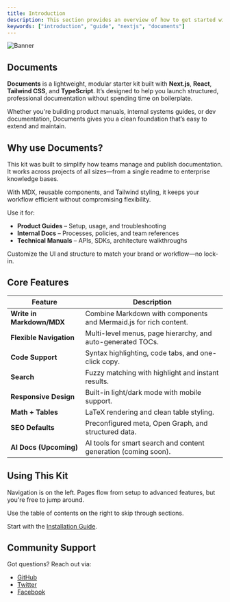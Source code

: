 ---
title: Introduction
description: This section provides an overview of how to get started with the Documents, Next.js Document Starter Kit.
keywords: ["introduction", "guide", "nextjs", "documents"]
---

![Banner](/images/banner.png "Documents")

## Documents

**Documents** is a lightweight, modular starter kit built with **Next.js**, **React**, **Tailwind CSS**, and **TypeScript**. It’s designed to help you 
launch structured, professional documentation without spending time on boilerplate.

Whether you're building product manuals, internal systems guides, or dev documentation, Documents gives you a clean foundation that’s easy to 
extend and maintain.

<CardGrid>
  <Card
    subtitle="Instructions"
    title="Installation"
    description="Follow the quick start guide to install Documents and get up and running."
    href="/docs/basic-setup/installation"
  />
  <Card
    subtitle="Setup"
    title="Site Settings"
    description="Configure your project layout, metadata, and SEO preferences."
    href="/docs/basic-setup/setup"
  />
  <Card
    subtitle="Support"
    title="Rubix Studios"
    description="Backed by Australia's leading branding, marketing, and development studio."
    href="https://rubixstudios.com.au"
    external={true}
  />
</CardGrid>

## Why use Documents?

This kit was built to simplify how teams manage and publish documentation. It works across projects of all sizes—from a single 
readme to enterprise knowledge bases.

With MDX, reusable components, and Tailwind styling, it keeps your workflow efficient without compromising flexibility.

Use it for:

- **Product Guides** – Setup, usage, and troubleshooting
- **Internal Docs** – Processes, policies, and team references
- **Technical Manuals** – APIs, SDKs, architecture walkthroughs

Customize the UI and structure to match your brand or workflow—no lock-in.

## Core Features

| Feature                              | Description                                                                 |
| ------------------------------------ | --------------------------------------------------------------------------- |
| **Write in Markdown/MDX**            | Combine Markdown with components and Mermaid.js for rich content.           |
| **Flexible Navigation**              | Multi-level menus, page hierarchy, and auto-generated TOCs.                 |
| **Code Support**                     | Syntax highlighting, code tabs, and one-click copy.                         |
| **Search**                           | Fuzzy matching with highlight and instant results.                          |
| **Responsive Design**                | Built-in light/dark mode with mobile support.                               |
| **Math + Tables**                    | LaTeX rendering and clean table styling.                                    |
| **SEO Defaults**                     | Preconfigured meta, Open Graph, and structured data.                        |
| **AI Docs (Upcoming)**               | AI tools for smart search and content generation (coming soon).             |

## Using This Kit

Navigation is on the left. Pages flow from setup to advanced features, but you're free to jump around.

Use the table of contents on the right to skip through sections.

Start with the [Installation Guide](/docs/basic-setup/installation).

## Community Support

Got questions? Reach out via:

- [GitHub](https://github.com/rubixvi/rubix-documents)
- [Twitter](https://x.com/rubixstory)
- [Facebook](https://www.facebook.com/rubixstudios)
